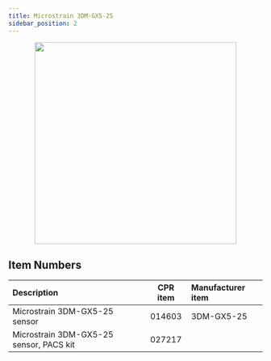 ```yaml
---
title: Microstrain 3DM-GX5-25
sidebar_position: 2
---
```



<center>
  <img
    src="/img/sensor_microstrain_3dm_gx5_25_1.png"
    width="400"
  />
</center>

<Safety />

## Item Numbers

| Description                             | CPR item | Manufacturer item |
| :-------------------------------------- | :------: | :---------------- |
| Microstrain 3DM-GX5-25 sensor           |  014603  | 3DM-GX5-25        |
| Microstrain 3DM-GX5-25 sensor, PACS kit |  027217  |                   |

